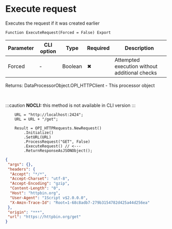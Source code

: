 ﻿---
sidebar_position: 2
description: Execute request  and other functions to work with HTTP-client in the Open Integration Package, a free open-source integration library for 1C:Enterprise 8, OneScript and CLI
keywords: [1C, 1С, 1С:Enterprise, 1С:Enterprise 8.3, API, Integration, Services, Exchange, OneScript, CLI, HTTP-client]
---


# Execute request 
 Executes the request if it was created earlier



`Function ExecuteRequest(Forced = False) Export`

  | Parameter | CLI option | Type | Required | Description |
  |-|-|-|-|-|
  | Forced | - | Boolean | &#x2716; | Attempted execution without additional checks |

  
  Returns:  DataProcessorObject.OPI_HTTPClient - This processor object

<br/>


:::caution
**NOCLI:** this method is not available in CLI version
:::
<br/>


```bsl title="1C:Enterprise/OneScript code example"
    URL = "http://localhost:2424";
    URL = URL + "/get";

    Result = OPI_HTTPRequests.NewRequest()
        .Initialize()
        .SetURL(URL)
        .ProcessRequest("GET", False)
        .ExecuteRequest() // <---
        .ReturnResponseAsJSONObject();
```
 



```json title="Result"
{
 "args": {},
 "headers": {
  "Accept": "*/*",
  "Accept-Charset": "utf-8",
  "Accept-Encoding": "gzip",
  "Content-Length": "0",
  "Host": "httpbin.org",
  "User-Agent": "1Script v$2.0.0.0",
  "X-Amzn-Trace-Id": "Root=1-68c8adb7-279b3154782d425a44d256ea"
 },
 "origin": "***",
 "url": "https://httpbin.org/get"
}
```
